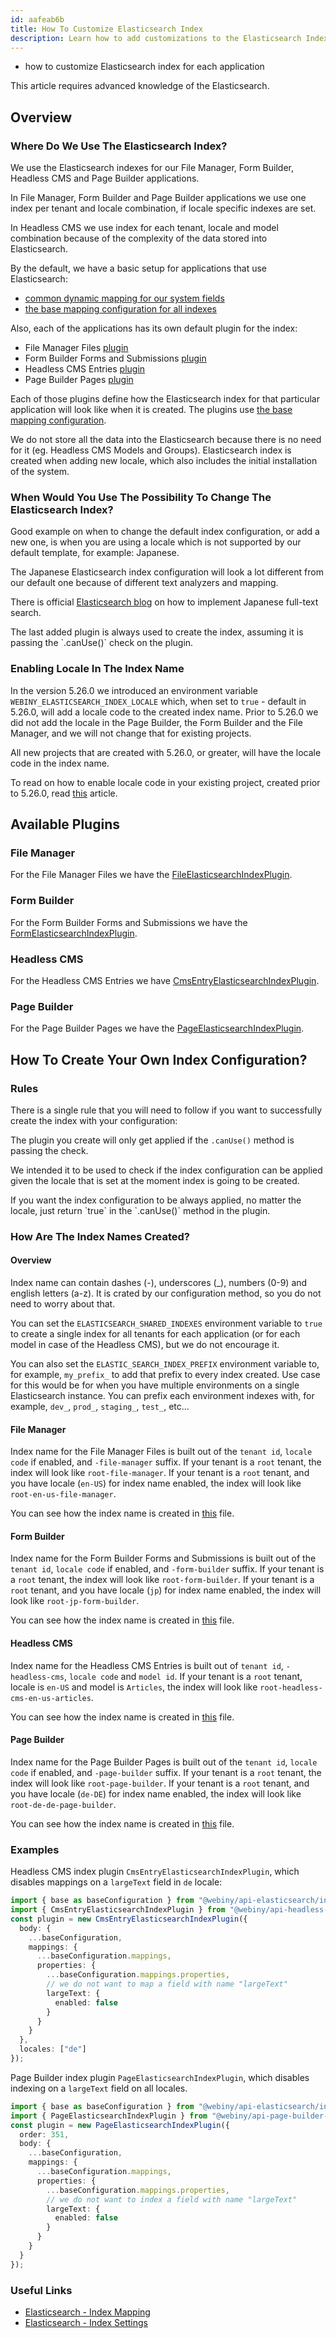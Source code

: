 ```yaml
---
id: aafeab6b
title: How To Customize Elasticsearch Index
description: Learn how to add customizations to the Elasticsearch Index.
---
```



<Alert type="success" title="What you'll learn">

- how to customize Elasticsearch index for each application

</Alert>

<Alert type="danger">This article requires advanced knowledge of the Elasticsearch.</Alert>

## Overview

### Where Do We Use The Elasticsearch Index?

We use the Elasticsearch indexes for our File Manager, Form Builder, Headless CMS and Page Builder applications.

In File Manager, Form Builder and Page Builder applications we use one index per tenant and locale combination, if locale specific indexes are set.

In Headless CMS we use index for each tenant, locale and model combination because of the complexity of the data stored into Elasticsearch.

By the default, we have a basic setup for applications that use Elasticsearch:

- [common dynamic mapping for our system fields](https://github.com/webiny/webiny-js/blob/83fe117e7a7ec9f2d916850cf9fc5148a866442a/packages/api-elasticsearch/src/indexConfiguration/common.ts)
- [the base mapping configuration for all indexes](https://github.com/webiny/webiny-js/blob/83fe117e7a7ec9f2d916850cf9fc5148a866442a/packages/api-elasticsearch/src/indexConfiguration/base.ts)

Also, each of the applications has its own default plugin for the index:

- File Manager Files [plugin](https://github.com/webiny/webiny-js/blob/83fe117e7a7ec9f2d916850cf9fc5148a866442a/packages/api-file-manager-ddb-es/src/elasticsearch/indices/base.ts)
- Form Builder Forms and Submissions [plugin](https://github.com/webiny/webiny-js/blob/83fe117e7a7ec9f2d916850cf9fc5148a866442a/packages/api-form-builder-so-ddb-es/src/elasticsearch/indices/base.ts)
- Headless CMS Entries [plugin](https://github.com/webiny/webiny-js/blob/83fe117e7a7ec9f2d916850cf9fc5148a866442a/packages/api-headless-cms-ddb-es/src/elasticsearch/indices/base.ts)
- Page Builder Pages [plugin](https://github.com/webiny/webiny-js/blob/83fe117e7a7ec9f2d916850cf9fc5148a866442a/packages/api-page-builder-so-ddb-es/src/elasticsearch/indices/base.ts)

Each of those plugins define how the Elasticsearch index for that particular application will look like when it is created. The plugins use [the base mapping configuration](https://github.com/webiny/webiny-js/blob/83fe117e7a7ec9f2d916850cf9fc5148a866442a/packages/api-elasticsearch/src/indexConfiguration/base.ts).

<Alert type="info">
  We do not store all the data into the Elasticsearch because there is no need for it (eg. Headless
  CMS Models and Groups).
</Alert>

<Alert type="warning">
  Elasticsearch index is created when adding new locale, which also includes the initial
  installation of the system.
</Alert>

### When Would You Use The Possibility To Change The Elasticsearch Index?

Good example on when to change the default index configuration, or add a new one, is when you are using a locale which is not supported by our default template, for example: Japanese.

The Japanese Elasticsearch index configuration will look a lot different from our default one because of different text analyzers and mapping.

There is official [Elasticsearch blog](https://www.elastic.co/blog/how-to-implement-japanese-full-text-search-in-elasticsearch) on how to implement Japanese full-text search.

<Alert type="info">
  The last added plugin is always used to create the index, assuming it is passing the `.canUse()`
  check on the plugin.
</Alert>

### Enabling Locale In The Index Name

In the version 5.26.0 we introduced an environment variable `WEBINY_ELASTICSEARCH_INDEX_LOCALE` which, when set to `true` - default in 5.26.0, will add a locale code to the created index name.
Prior to 5.26.0 we did not add the locale in the Page Builder, the Form Builder and the File Manager, and we will not change that for existing projects.

All new projects that are created with 5.26.0, or greater, will have the locale code in the index name.

To read on how to enable locale code in your existing project, created prior to 5.26.0, read [this](/docs/{version}/core-development-concepts/extending-and-customizing/how-to-change-elasticsearch-index-name-to-contain-locale) article.

## Available Plugins

### File Manager

For the File Manager Files we have the [FileElasticsearchIndexPlugin](https://github.com/webiny/webiny-js/blob/83fe117e7a7ec9f2d916850cf9fc5148a866442a/packages/api-file-manager-ddb-es/src/plugins/FileElasticsearchIndexPlugin.ts).

### Form Builder

For the Form Builder Forms and Submissions we have the [FormElasticsearchIndexPlugin](https://github.com/webiny/webiny-js/blob/83fe117e7a7ec9f2d916850cf9fc5148a866442a/packages/api-form-builder-so-ddb-es/src/plugins/FormElasticsearchIndexPlugin.ts).

### Headless CMS

For the Headless CMS Entries we have [CmsEntryElasticsearchIndexPlugin](https://github.com/webiny/webiny-js/blob/83fe117e7a7ec9f2d916850cf9fc5148a866442a/packages/api-headless-cms-ddb-es/src/plugins/CmsEntryElasticsearchIndexPlugin.ts).

### Page Builder

For the Page Builder Pages we have the [PageElasticsearchIndexPlugin](https://github.com/webiny/webiny-js/blob/83fe117e7a7ec9f2d916850cf9fc5148a866442a/packages/api-page-builder-so-ddb-es/src/plugins/definitions/PageElasticsearchIndexPlugin.ts).

## How To Create Your Own Index Configuration?

### Rules

There is a single rule that you will need to follow if you want to successfully create the index with your configuration:

The plugin you create will only get applied if the `.canUse()` method is passing the check.

We intended it to be used to check if the index configuration can be applied given the locale that is set at the moment index is going to be created.

<Alert type="info">
  If you want the index configuration to be always applied, no matter the locale, just return `true`
  in the `.canUse()` method in the plugin.
</Alert>

### How Are The Index Names Created?

#### Overview

Index name can contain dashes (-), underscores (\_), numbers (0-9) and english letters (a-z). It is crated by our configuration method, so you do not need to worry about that.

You can set the `ELASTICSEARCH_SHARED_INDEXES` environment variable to `true` to create a single index for all tenants for each application (or for each model in case of the Headless CMS), but we do not encourage it.

You can also set the `ELASTIC_SEARCH_INDEX_PREFIX` environment variable to, for example, `my_prefix_` to add that prefix to every index created.
Use case for this would be for when you have multiple environments on a single Elasticsearch instance. You can prefix each environment indexes with, for example, `dev_`, `prod_`, `staging_`, `test_`, etc...

#### File Manager

Index name for the File Manager Files is built out of the `tenant id`, `locale code` if enabled, and `-file-manager` suffix.
If your tenant is a `root` tenant, the index will look like `root-file-manager`.
If your tenant is a `root` tenant, and you have locale (`en-US`) for index name enabled, the index will look like `root-en-us-file-manager`.

You can see how the index name is created in [this](https://github.com/webiny/webiny-js/blob/83fe117e7a7ec9f2d916850cf9fc5148a866442a/packages/api-file-manager-ddb-es/src/configurations.ts) file.

#### Form Builder

Index name for the Form Builder Forms and Submissions is built out of the `tenant id`, `locale code` if enabled, and `-form-builder` suffix.
If your tenant is a `root` tenant, the index will look like `root-form-builder`.
If your tenant is a `root` tenant, and you have locale (`jp`) for index name enabled, the index will look like `root-jp-form-builder`.

You can see how the index name is created in [this](https://github.com/webiny/webiny-js/blob/83fe117e7a7ec9f2d916850cf9fc5148a866442a/packages/api-form-builder-so-ddb-es/src/configurations.ts) file.

#### Headless CMS

Index name for the Headless CMS Entries is built out of `tenant id`, `-headless-cms`, `locale code` and `model id`.
If your tenant is a `root` tenant, locale is `en-US` and model is `Articles`, the index will look like `root-headless-cms-en-us-articles`.

You can see how the index name is created in [this](https://github.com/webiny/webiny-js/blob/83fe117e7a7ec9f2d916850cf9fc5148a866442a/packages/api-headless-cms-ddb-es/src/configurations.ts) file.

#### Page Builder

Index name for the Page Builder Pages is built out of the `tenant id`, `locale code` if enabled, and `-page-builder` suffix.
If your tenant is a `root` tenant, the index will look like `root-page-builder`.
If your tenant is a `root` tenant, and you have locale (`de-DE`) for index name enabled, the index will look like `root-de-de-page-builder`.

You can see how the index name is created in [this](https://github.com/webiny/webiny-js/blob/83fe117e7a7ec9f2d916850cf9fc5148a866442a/packages/api-page-builder-so-ddb-es/src/configurations.ts) file.

### Examples

Headless CMS index plugin `CmsEntryElasticsearchIndexPlugin`, which disables mappings on a `largeText` field in `de` locale:

```typescript
import { base as baseConfiguration } from "@webiny/api-elasticsearch/indexConfiguration/base";
import { CmsEntryElasticsearchIndexPlugin } from "@webiny/api-headless-cms-ddb-es/plugins/CmsEntryElasticsearchIndexPlugin";
const plugin = new CmsEntryElasticsearchIndexPlugin({
  body: {
    ...baseConfiguration,
    mappings: {
      ...baseConfiguration.mappings,
      properties: {
        ...baseConfiguration.mappings.properties,
        // we do not want to map a field with name "largeText"
        largeText: {
          enabled: false
        }
      }
    }
  },
  locales: ["de"]
});
```

Page Builder index plugin `PageElasticsearchIndexPlugin`, which disables indexing on a `largeText` field on all locales.

```typescript
import { base as baseConfiguration } from "@webiny/api-elasticsearch/indexConfiguration/base";
import { PageElasticsearchIndexPlugin } from "@webiny/api-page-builder-so-ddb-es/plugins/definitions/PageElasticsearchIndexPlugin";
const plugin = new PageElasticsearchIndexPlugin({
  order: 351,
  body: {
    ...baseConfiguration,
    mappings: {
      ...baseConfiguration.mappings,
      properties: {
        ...baseConfiguration.mappings.properties,
        // we do not want to index a field with name "largeText"
        largeText: {
          enabled: false
        }
      }
    }
  }
});
```

### Useful Links

- [Elasticsearch - Index Mapping](https://www.elastic.co/guide/en/elasticsearch/reference/7.17/mapping.html)
- [Elasticsearch - Index Settings](https://www.elastic.co/guide/en/elasticsearch/reference/7.17/index-modules.html#index-modules-settings)
